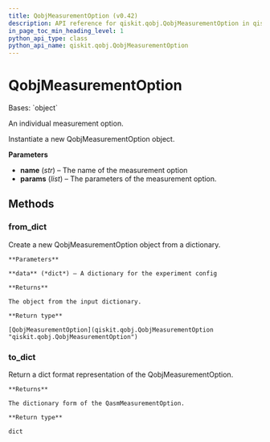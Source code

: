 ```yaml
---
title: QobjMeasurementOption (v0.42)
description: API reference for qiskit.qobj.QobjMeasurementOption in qiskit v0.42
in_page_toc_min_heading_level: 1
python_api_type: class
python_api_name: qiskit.qobj.QobjMeasurementOption
---
```


# QobjMeasurementOption

<Class id="qiskit.qobj.QobjMeasurementOption" isDedicatedPage={true} github="https://github.com/qiskit/qiskit/tree/stable/0.23/qiskit/qobj/pulse_qobj.py" signature="QobjMeasurementOption(name, params=None)" modifiers="class">
  Bases: `object`

  An individual measurement option.

  Instantiate a new QobjMeasurementOption object.

  **Parameters**

  *   **name** (*str*) – The name of the measurement option
  *   **params** (*list*) – The parameters of the measurement option.

  ## Methods

  <span id="qiskit-qobj-qobjmeasurementoption-from-dict" />

  ### from\_dict

  <Function id="qiskit.qobj.QobjMeasurementOption.from_dict" signature="QobjMeasurementOption.from_dict(data)" modifiers="classmethod">
    Create a new QobjMeasurementOption object from a dictionary.

    **Parameters**

    **data** (*dict*) – A dictionary for the experiment config

    **Returns**

    The object from the input dictionary.

    **Return type**

    [QobjMeasurementOption](qiskit.qobj.QobjMeasurementOption "qiskit.qobj.QobjMeasurementOption")
  </Function>

  <span id="qiskit-qobj-qobjmeasurementoption-to-dict" />

  ### to\_dict

  <Function id="qiskit.qobj.QobjMeasurementOption.to_dict" signature="QobjMeasurementOption.to_dict()">
    Return a dict format representation of the QobjMeasurementOption.

    **Returns**

    The dictionary form of the QasmMeasurementOption.

    **Return type**

    dict
  </Function>
</Class>


